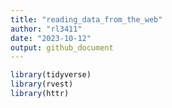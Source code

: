 ```yaml
---
title: "reading_data_from_the_web"
author: "rl3411"
date: "2023-10-12"
output: github_document
---
```


```r
library(tidyverse)
library(rvest)
library(httr)
```

